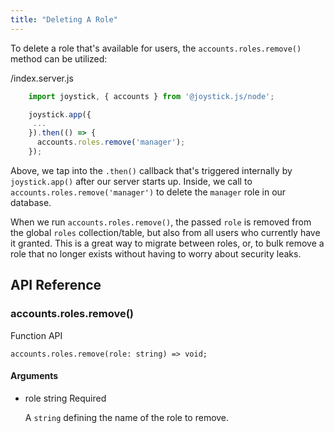 ```yaml
---
title: "Deleting A Role"
---
```



To delete a role that's available for users, the `accounts.roles.remove()` method can be utilized:

/index.server.js

```js
    import joystick, { accounts } from '@joystick.js/node';

    joystick.app({
     ...
    }).then(() => {
      accounts.roles.remove('manager');
    });
```
Above, we tap into the `.then()` callback that's triggered internally by `joystick.app()` after our server starts up. Inside, we call to `accounts.roles.remove('manager')` to delete the `manager` role in our database.

When we run `accounts.roles.remove()`, the passed `role` is removed from the global `roles` collection/table, but also from all users who currently have it granted. This is a great way to migrate between roles, or, to bulk remove a role that no longer exists without having to worry about security leaks.

## API Reference

### accounts.roles.remove()

Function API

    accounts.roles.remove(role: string) => void;

#### Arguments

- role string Required

  A `string` defining the name of the role to remove.
